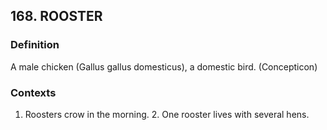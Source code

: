 ## 168. ROOSTER
### Definition
A male chicken (Gallus gallus domesticus), a domestic bird. (Concepticon)

### Contexts
1. Roosters crow in the morning. 2. One rooster lives with several hens.

